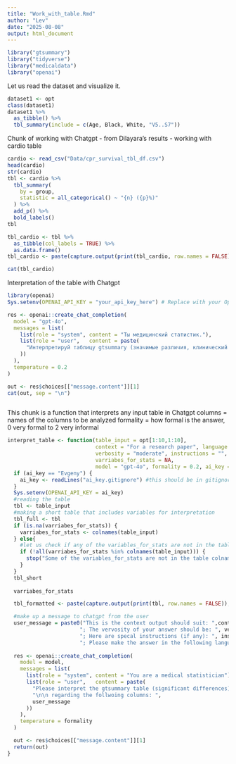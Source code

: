 ```yaml
---
title: "Work_with_table.Rmd"
author: "Lev"
date: "2025-08-08"
output: html_document
---
```


```r
library("gtsummary")
library("tidyverse")
library("medicaldata")
library("openai")
```
Let us read the dataset and visualize it.
```r
dataset1 <- opt
class(dataset1)
dataset1 %>%
  as_tibble() %>%
  tbl_summary(include = c(Age, Black, White, "V5..S7"))

```


Chunk of working with Chatgpt - from Dilayara's results - working with cardio table
```r
cardio <- read_csv("Data/cpr_survival_tbl_df.csv")
head(cardio)
str(cardio)
tbl <- cardio %>%
  tbl_summary(
    by = group,                       
    statistic = all_categorical() ~ "{n} ({p}%)"
  ) %>%
  add_p() %>%
  bold_labels()
tbl

tbl_cardio <- tbl %>%
  as_tibble(col_labels = TRUE) %>%
  as.data.frame()
tbl_cardio <- paste(capture.output(print(tbl_cardio, row.names = FALSE)), collapse = "\n")

cat(tbl_cardio)
```

Interpretation of the table with Chatgpt
```r
library(openai)
Sys.setenv(OPENAI_API_KEY = "your_api_key_here") # Replace with your OpenAI API key

res <- openai::create_chat_completion(
  model = "gpt-4o",
  messages = list(
    list(role = "system", content = "Ты медицинский статистик."),
    list(role = "user",   content = paste(
      "Интерпретируй таблицу gtsummary (значимые различия, клинический смысл):\n\n", tbl_cardio
    ))
  ),
  temperature = 0.2
)

out <- res$choices[["message.content"]][1]
cat(out, sep = "\n")

```
```r

```



This chunk is a function that interprets any input table in Chatgpt
columns = names of the columns to be analyzed
formality = how formal is the answer, 0 very formal to 2 very informal
```r
interpret_table <- function(table_input = opt[1:10,1:10],
                            context = "For a research paper", language = "en",
                            verbosity = "moderate", instructions = "",
                            varriabes_for_stats = NA,
                            model = "gpt-4o", formality = 0.2, ai_key = "Evgeny") {
  if (ai_key == "Evgeny") {
    ai_key <- readLines("ai_key.gitignore") #this should be in gitignore
  }
  Sys.setenv(OPENAI_API_KEY = ai_key)
  #reading the table
  tbl <- table_input
  #making a short table that includes variables for interpretation
  tbl_full <- tbl
  if (is.na(varriabes_for_stats)) {
    varriabes_for_stats <- colnames(table_input)
  } else{
    #let us check if any of the variables_for_stats are not in the table colnames
    if (!all(varriabes_for_stats %in% colnames(table_input))) {
      stop("Some of the variables_for_stats are not in the table colnames")
    }
  }
  tbl_short
  
  varriabes_for_stats

  tbl_formatted <- paste(capture.output(print(tbl, row.names = FALSE)), collapse = "\n")

  #make up a message to chatgpt from the user
  user_message = paste0("This is the context output should suit: ",context,
                       "; The vervosity of your answer should be: ", verbosity,
                       "; Here are specal instructions (if any): ", instructions,
                       "; Please make the answer in the following language: ", language)
  
  res <- openai::create_chat_completion(
    model = model,
    messages = list(
      list(role = "system", content = "You are a medical statistician"),#gives the model role
      list(role = "user",   content = paste(
        "Please interpret the gtsummary table (significant differences):\n\n", tbl_formatted, 
        "\n\n regarding the follwoing columns: ",
        user_message
      ))
    ),
    temperature = formality
  )

  out <- res$choices[["message.content"]][1]
  return(out)
}
```


